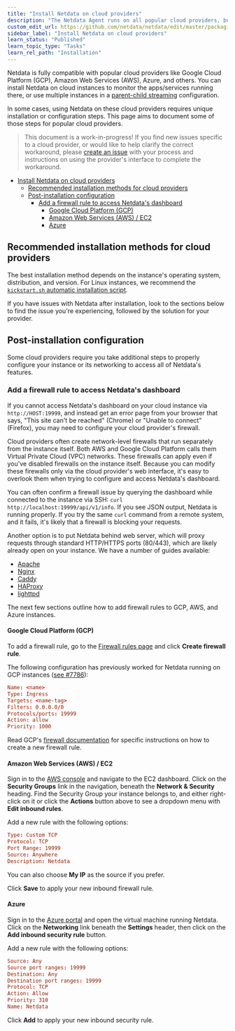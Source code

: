 ```yaml
---
title: "Install Netdata on cloud providers"
description: "The Netdata Agent runs on all popular cloud providers, but often requires additional steps and configuration for full functionality."
custom_edit_url: https://github.com/netdata/netdata/edit/master/packaging/installer/methods/cloud-providers.md
sidebar_label: "Install Netdata on cloud providers"
learn_status: "Published"
learn_topic_type: "Tasks"
learn_rel_path: "Installation"
---
```



Netdata is fully compatible with popular cloud providers like Google Cloud Platform (GCP), Amazon Web Services (AWS),
Azure, and others. You can install Netdata on cloud instances to monitor the apps/services running there, or use
multiple instances in a [parent-child streaming](/docs/nightly/references/streaming-and-replication) configuration.

In some cases, using Netdata on these cloud providers requires unique installation or configuration steps. This page
aims to document some of those steps for popular cloud providers.

> This document is a work-in-progress! If you find new issues specific to a cloud provider, or would like to help
> clarify the correct workaround, please [create an
> issue](https://github.com/netdata/netdata/issues/new?labels=feature+request,+needs+triage&template=feature_request)
> with your process and instructions on using the provider's interface to complete the workaround.

- [Install Netdata on cloud providers](#install-netdata-on-cloud-providers)
  - [Recommended installation methods for cloud providers](#recommended-installation-methods-for-cloud-providers)
  - [Post-installation configuration](#post-installation-configuration)
    - [Add a firewall rule to access Netdata's dashboard](#add-a-firewall-rule-to-access-netdatas-dashboard)
      - [Google Cloud Platform (GCP)](#google-cloud-platform-gcp)
      - [Amazon Web Services (AWS) / EC2](#amazon-web-services-aws--ec2)
      - [Azure](#azure)

## Recommended installation methods for cloud providers

The best installation method depends on the instance's operating system, distribution, and version. For Linux instances,
we recommend the [`kickstart.sh` automatic installation script](/docs/nightly/installation/install-netdata-with-kickstart.sh).

If you have issues with Netdata after installation, look to the sections below to find the issue you're experiencing,
followed by the solution for your provider.

## Post-installation configuration

Some cloud providers require you take additional steps to properly configure your instance or its networking to access
all of Netdata's features.

### Add a firewall rule to access Netdata's dashboard

If you cannot access Netdata's dashboard on your cloud instance via `http://HOST:19999`, and instead get an error page
from your browser that says, "This site can't be reached" (Chrome) or "Unable to connect" (Firefox), you may need to
configure your cloud provider's firewall.

Cloud providers often create network-level firewalls that run separately from the instance itself. Both AWS and Google
Cloud Platform calls them Virtual Private Cloud (VPC) networks. These firewalls can apply even if you've disabled
firewalls on the instance itself. Because you can modify these firewalls only via the cloud provider's web interface,
it's easy to overlook them when trying to configure and access Netdata's dashboard.

You can often confirm a firewall issue by querying the dashboard while connected to the instance via SSH: `curl
http://localhost:19999/api/v1/info`. If you see JSON output, Netdata is running properly. If you try the same `curl`
command from a remote system, and it fails, it's likely that a firewall is blocking your requests.

Another option is to put Netdata behind web server, which will proxy requests through standard HTTP/HTTPS ports
(80/443), which are likely already open on your instance. We have a number of guides available:

-   [Apache](/docs/nightly/configuration/secure-your-nodes/netdata-via-apache-s-mod_proxy)
-   [Nginx](/docs/nightly/configuration/secure-your-nodes/running-netdata-behind-nginx)
-   [Caddy](/docs/nightly/configuration/secure-your-nodes/netdata-via-caddy)
-   [HAProxy](/docs/nightly/configuration/secure-your-nodes/netdata-via-haproxy)
-   [lighttpd](/docs/nightly/configuration/secure-your-nodes/netdata-via-lighttpd-v1.4.x)

The next few sections outline how to add firewall rules to GCP, AWS, and Azure instances.

#### Google Cloud Platform (GCP)

To add a firewall rule, go to the [Firewall rules page](https://console.cloud.google.com/networking/firewalls/list) and
click **Create firewall rule**.

The following configuration has previously worked for Netdata running on GCP instances
([see #7786](https://github.com/netdata/netdata/issues/7786)):

```conf
Name: <name>
Type: Ingress
Targets: <name-tag>
Filters: 0.0.0.0/0
Protocols/ports: 19999
Action: allow
Priority: 1000
```

Read GCP's [firewall documentation](https://cloud.google.com/vpc/docs/using-firewalls) for specific instructions on how
to create a new firewall rule.

#### Amazon Web Services (AWS) / EC2

Sign in to the [AWS console](https://console.aws.amazon.com/) and navigate to the EC2 dashboard. Click on the **Security
Groups** link in the navigation, beneath the **Network & Security** heading. Find the Security Group your instance
belongs to, and either right-click on it or click the **Actions** button above to see a dropdown menu with **Edit
inbound rules**.

Add a new rule with the following options:

```conf
Type: Custom TCP
Protocol: TCP
Port Range: 19999
Source: Anywhere
Description: Netdata
```

You can also choose **My IP** as the source if you prefer.

Click **Save** to apply your new inbound firewall rule.

#### Azure

Sign in to the [Azure portal](https://portal.azure.com) and open the virtual machine running Netdata. Click on the
**Networking** link beneath the **Settings** header, then click on the **Add inbound security rule** button.

Add a new rule with the following options:

```conf
Source: Any
Source port ranges: 19999
Destination: Any
Destination port ranges: 19999
Protocol: TCP
Action: Allow
Priority: 310
Name: Netdata
```

Click **Add** to apply your new inbound security rule.


